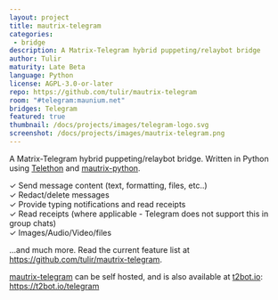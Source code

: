 ```yaml
---
layout: project
title: mautrix-telegram
categories: 
 - bridge
description: A Matrix-Telegram hybrid puppeting/relaybot bridge
author: Tulir
maturity: Late Beta
language: Python
license: AGPL-3.0-or-later
repo: https://github.com/tulir/mautrix-telegram
room: "#telegram:maunium.net"
bridges: Telegram
featured: true
thumbnail: /docs/projects/images/telegram-logo.svg
screenshot: /docs/projects/images/mautrix-telegram.png
---
```


A Matrix-Telegram hybrid puppeting/relaybot bridge. Written in Python using [Telethon](https://github.com/LonamiWebs/Telethon) and [mautrix-python](https://matrix.org/docs/projects/sdk/mautrix-python.html).

✓ Send message content (text, formatting, files, etc..)  
✓ Redact/delete messages  
✓ Provide typing notifications and read receipts  
✓ Read receipts (where applicable - Telegram does not support this in group chats)  
✓ Images/Audio/Video/files

...and much more. Read the current feature list at <a href="https://github.com/tulir/mautrix-telegram">https://github.com/tulir/mautrix-telegram</a>.

<a href="https://github.com/tulir/mautrix-telegram">mautrix-telegram</a> can be self hosted, and is also available at <a href="https://t2bot.io">t2bot.io</a>: <a href="https://t2bot.io/telegram">https://t2bot.io/telegram</a>

